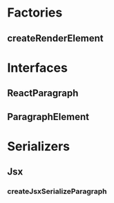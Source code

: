 
<Meta title="Elements/Paragraph/Docs" />

# Factories

## createRenderElement

<ArgsTable of={createRenderElementDocgen} />

# Interfaces

## ReactParagraph

<ArgsTable of={ReactParagraphDocgen} />

## ParagraphElement

<ArgsTable of={ParagraphElementDocgen} />

# Serializers

## Jsx

### createJsxSerializeParagraph

<ArgsTable of={createJsxSerializeParagraph} />
